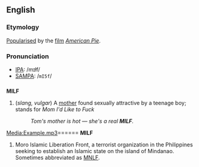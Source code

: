 ==English==

===Etymology===
[[Popularise]]d by the [[film]] ''[[w:American Pie_(movie)|American Pie]]''.

===Pronunciation===
*[[Wiktionary:Pronunciation_key|IPA]]: /mɪɫf/
*[[Wiktionary:Pronunciation_key|SAMPA]]: /<tt>mI5f</tt>/

==={{Acronym}}===
'''MILF'''
# (''slang, vulgar'') A [[mother]] found sexually attractive by a teenage boy; stands for ''Mom I'd Like to Fuck''
#:''Tom's mother is hot &mdash; she's a real '''MILF'''.''

[[Media:Example.mp3]]==={{Abbreviation}}===
'''MILF'''
<!--I wonder if this is an initialism, or spoken at all?-->
# Moro Islamic Liberation Front, a terrorist organization in the Philippines seeking to establish an Islamic state on the island of Mindanao.  Sometimes abbreviated as [[MNLF]].